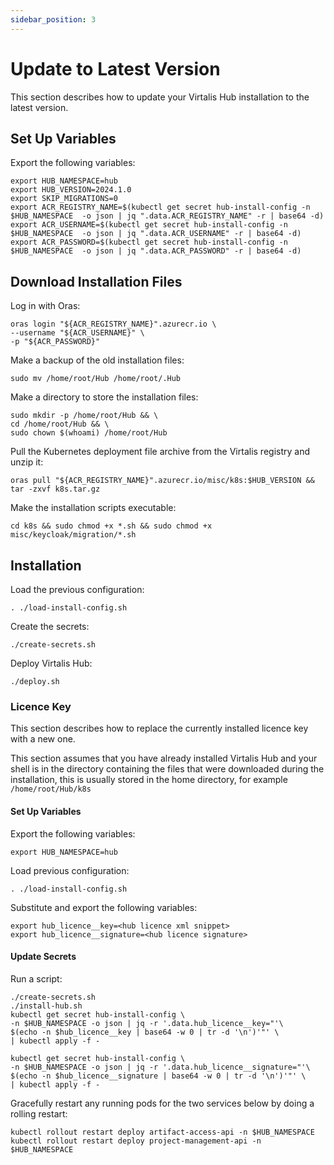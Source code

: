 ```yaml
---
sidebar_position: 3
---
```


# Update to Latest Version

This section describes how to update your Virtalis Hub installation to the latest version.

## Set Up Variables

Export the following variables:

```
export HUB_NAMESPACE=hub
export HUB_VERSION=2024.1.0
export SKIP_MIGRATIONS=0
export ACR_REGISTRY_NAME=$(kubectl get secret hub-install-config -n $HUB_NAMESPACE  -o json | jq ".data.ACR_REGISTRY_NAME" -r | base64 -d)
export ACR_USERNAME=$(kubectl get secret hub-install-config -n $HUB_NAMESPACE  -o json | jq ".data.ACR_USERNAME" -r | base64 -d)
export ACR_PASSWORD=$(kubectl get secret hub-install-config -n $HUB_NAMESPACE  -o json | jq ".data.ACR_PASSWORD" -r | base64 -d)
```

## Download Installation Files

Log in with Oras:

```
oras login "${ACR_REGISTRY_NAME}".azurecr.io \
--username "${ACR_USERNAME}" \
-p "${ACR_PASSWORD}"
```

Make a backup of the old installation files:

```
sudo mv /home/root/Hub /home/root/.Hub
```

Make a directory to store the installation files:

```
sudo mkdir -p /home/root/Hub && \
cd /home/root/Hub && \
sudo chown $(whoami) /home/root/Hub
```

Pull the Kubernetes deployment file archive from the Virtalis registry and unzip it:

```
oras pull "${ACR_REGISTRY_NAME}".azurecr.io/misc/k8s:$HUB_VERSION && tar -zxvf k8s.tar.gz
```

Make the installation scripts executable:

```
cd k8s && sudo chmod +x *.sh && sudo chmod +x misc/keycloak/migration/*.sh
```

## Installation

Load the previous configuration:

```
. ./load-install-config.sh
```

Create the secrets:

```
./create-secrets.sh
```

Deploy Virtalis Hub:

```
./deploy.sh
```

### Licence Key

This section describes how to replace the currently installed licence key with a new one.

This section assumes that you have already installed Virtalis Hub and your shell is in the directory containing the files that were downloaded during the installation, this is usually stored in the home directory, for example `/home/root/Hub/k8s`

#### Set Up Variables

Export the following variables:

```
export HUB_NAMESPACE=hub
```

Load previous configuration:

```
. ./load-install-config.sh
```

 Substitute and export the following variables:

```
export hub_licence__key=<hub licence xml snippet>
export hub_licence__signature=<hub licence signature>
```

#### ‍Update Secrets

Run a script:

```
./create-secrets.sh
./install-hub.sh 
kubectl get secret hub-install-config \
-n $HUB_NAMESPACE -o json | jq -r '.data.hub_licence__key="'\
$(echo -n $hub_licence__key | base64 -w 0 | tr -d '\n')'"' \
| kubectl apply -f -
 
kubectl get secret hub-install-config \
-n $HUB_NAMESPACE -o json | jq -r '.data.hub_licence__signature="'\
$(echo -n $hub_licence__signature | base64 -w 0 | tr -d '\n')'"' \
| kubectl apply -f -
```

Gracefully restart any running pods for the two services below by doing a rolling restart:

```
kubectl rollout restart deploy artifact-access-api -n $HUB_NAMESPACE
kubectl rollout restart deploy project-management-api -n $HUB_NAMESPACE
```
